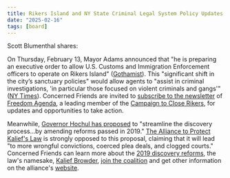 ```yaml
---
title: Rikers Island and NY State Criminal Legal System Policy Updates
date: "2025-02-16"
tags: [board]
---
```


Scott Blumenthal shares:

On Thursday, February 13, Mayor Adams announced that "he is preparing an executive order to allow U.S. Customs and Immigration Enforcement officers to operate on Rikers Island" ([Gothamist](https://gothamist.com/news/mayor-adams-plans-executive-order-allowing-ice-presence-at-rikers-island)).  This "significant shift in the city’s sanctuary policies" would allow agents to "assist in criminal investigations, 'in particular those focused on violent criminals and gangs'" ([NY Times](https://www.nytimes.com/2025/02/13/nyregion/adams-ice-rikers-homan.html)).  Concerned Friends are invited to [subscribe to the newsletter](https://freedomagenda.ourpowerbase.net/civicrm/profile/create?gid=2&reset=1) of [Freedom Agenda](https://fa.urbanjustice.org/), a leading member of the [Campaign to Close Rikers](https://www.campaigntocloserikers.org/), for updates and opportunities to take action.

Meanwhile, [Governor Hochul has proposed](https://www.governor.ny.gov/news/governor-hochul-announces-proposals-combat-crime-and-strengthen-criminal-justice-system) to "streamline the discovery process…by amending reforms passed in 2019."  [The Alliance to Protect Kalief's Law](https://protectkaliefslaw.com/) is strongly opposed to this proposal, claiming that it will lead "to more wrongful convictions, coerced plea deals, and clogged courts."  Concerned Friends can learn more about the [2019 discovery reforms](https://indefenseof.us/issues/blindfolded), the law's namesake, [Kalief Browder](https://www.newyorker.com/magazine/2014/10/06/before-the-law), [join the coalition](https://protectkaliefslaw.com/stayinformed) and get other information on the alliance's [website](https://protectkaliefslaw.com/).
